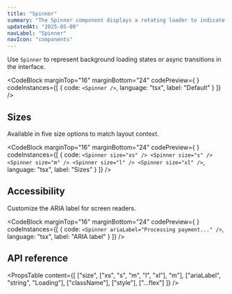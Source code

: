 ```yaml
---
title: "Spinner"
summary: "The Spinner component displays a rotating loader to indicate progress or ongoing activity. It supports various sizes and accessibility labeling."
updatedAt: "2025-05-09"
navLabel: "Spinner"
navIcon: "components"
---
```


Use `Spinner` to represent background loading states or async transitions in the interface.

<CodeBlock
  marginTop="16"
  marginBottom="24"
  codePreview={
    <Spinner />
  }
  codeInstances={[
    {
      code:
`<Spinner />`,
      language: "tsx",
      label: "Default"
    }
  ]}
/>

## Sizes

Available in five size options to match layout context.

<CodeBlock
  marginTop="16"
  marginBottom="24"
  codePreview={
    <Row gap="16" center>
      <Spinner size="xs" />
      <Spinner size="s" />
      <Spinner size="m" />
      <Spinner size="l" />
      <Spinner size="xl" />
    </Row>
  }
  codeInstances={[
    {
      code:
`<Spinner size="xs" />
<Spinner size="s" />
<Spinner size="m" />
<Spinner size="l" />
<Spinner size="xl" />`,
      language: "tsx",
      label: "Sizes"
    }
  ]}
/>

## Accessibility

Customize the ARIA label for screen readers.

<CodeBlock
  marginTop="16"
  marginBottom="24"
  codePreview={
    <Spinner ariaLabel="Processing payment..." />
  }
  codeInstances={[
    {
      code:
`<Spinner ariaLabel="Processing payment..." />`,
      language: "tsx",
      label: "ARIA label"
    }
  ]}
/>

## API reference

<PropsTable
  content={[
    ["size", ["xs", "s", "m", "l", "xl"], "m"],
    ["ariaLabel", "string", "Loading"],
    ["className"],
    ["style"],
    ["...flex"]
  ]}
/>